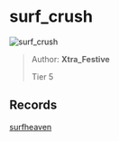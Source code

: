 
# surf_crush

![surf_crush](https://raw.githubusercontent.com/Sayt123/SurfMapPics/Maps-and-bonuses/csgo/surf_crush.jpg)

> Author: **Xtra_Festive**
>
> Tier 5

## Records

[surfheaven](https://surfheaven.eu/map/surf_crush)
